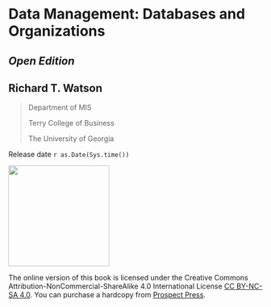 # Data Management: Databases and Organizations {.unnumbered}

## *Open Edition* {.unnumbered}

## Richard T. Watson {.unnumbered}

> Department of MIS
>
> Terry College of Business
>
> The University of Georgia

Release date `r as.Date(Sys.time())`

![](Figures/Front%20matter/CC.by.png){width="200"}

The online version of this book is licensed under the Creative Commons Attribution-NonCommercial-ShareAlike 4.0 International License [CC BY-NC-SA 4.0](https://creativecommons.org/licenses/by-nc-sa/4.0/). You can purchase a hardcopy from [Prospect Press](https://www.prospectpressvt.com).

\newpage
